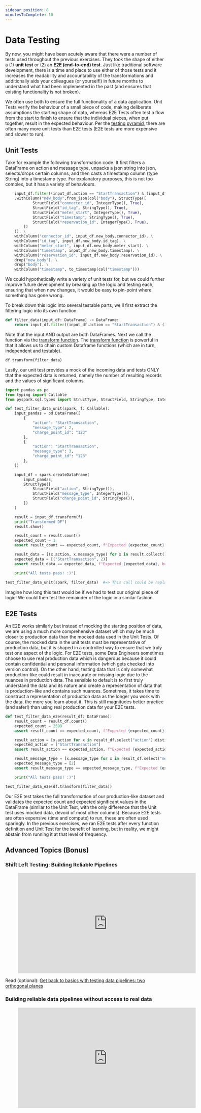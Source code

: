 ```yaml
---
sidebar_position: 8
minutesToComplete: 10
---
```

# Data Testing
By now, you might have been acutely aware that there were a number of tests used throughout the previous exercises. They took the shape of either a (1) **unit test** or (2) an **E2E (end-to-end) test**. Just like traditional software development, there is a time and place to use either of those tests and it increases the readability and accountability of the transformations and additionally aids your colleagues (or yourself!) in future months to understand what had been implemented in the past (and ensures that existing functionality is not broken). 

We often use both to ensure the full functionality of a data application. Unit Tests verify the behaviour of a small piece of code, making deliberate assumptions the starting shape of data, whereas E2E Tests often test a flow from the start to finish to ensure that the individual pieces, when put together, result in the expected behaviour. Per the [testing pyramid](https://martinfowler.com/articles/practical-test-pyramid.html), there are often many more unit tests than E2E tests (E2E tests are more expensive and slower to run).

## Unit Tests
Take for example the following transformation code. It first filters a DataFrame on action and message type, unpacks a json string into json, selects/drops certain columns, and then casts a timestamp column (type String) into a timestamp type. For explanatory purposes, this is not too complex, but it has a variety of behaviours.
```python showLineNumbers
    input_df.filter((input_df.action == "StartTransaction") & (input_df.message_type == 2))
    .withColumn("new_body",from_json(col("body"), StructType([
            StructField("connector_id", IntegerType(), True),
            StructField("id_tag", StringType(), True),
            StructField("meter_start", IntegerType(), True),
            StructField("timestamp", StringType(), True),
            StructField("reservation_id", IntegerType(), True),
        ])
    )). \
    withColumn("connector_id", input_df.new_body.connector_id). \
    withColumn("id_tag", input_df.new_body.id_tag). \
    withColumn("meter_start", input_df.new_body.meter_start). \
    withColumn("timestamp", input_df.new_body.timestamp). \
    withColumn("reservation_id", input_df.new_body.reservation_id). \
    drop("new_body"). \
    drop("body"). \
    withColumn("timestamp", to_timestamp(col("timestamp")))
```
We could hypothetically write a variety of unit tests for, but we could further improve future development by breaking up the logic and testing each, ensuring that when new changes, it would be easy to pin-point where something has gone wrong.

To break down this logic into several testable parts, we'll first extract the filtering logic into its own function:
```python showLineNumbers
def filter_data(input_df: DataFrame) -> DataFrame:
    return input_df.filter((input_df.action == "StartTransaction") & (input_df.message_type == 2))
```
Note that the input AND output are both DataFrames.  Next we call the function via the [transform function](https://spark.apache.org/docs/3.2.0/api/python/reference/api/pyspark.sql.functions.transform.html). The [transform function](https://spark.apache.org/docs/3.2.0/api/python/reference/api/pyspark.sql.functions.transform.html) is powerful in that it allows us to chain custom Dataframe functions (which are in turn, independent and testable).

```python
df.transform(filter_data)
```

Lastly, our unit test provides a mock of the incoming data and tests ONLY that the expected data is returned, namely the number of resulting records and the values of significant columns.

```python showLineNumbers
import pandas as pd
from typing import Callable
from pyspark.sql.types import StructType, StructField, StringType, IntegerType

def test_filter_data_unit(spark, f: Callable):
    input_pandas = pd.DataFrame([
        {
            "action": "StartTransaction",
            "message_type": 2,
            "charge_point_id": "123"
        },
        {
            "action": "StartTransaction",
            "message_type": 3,
            "charge_point_id": "123"
        },
    ])

    input_df = spark.createDataFrame(
        input_pandas,
        StructType([
            StructField("action", StringType()),
            StructField("message_type", IntegerType()),
            StructField("charge_point_id", StringType()),
        ])
    )

    result = input_df.transform(f)
    print("Transformed DF")
    result.show()

    result_count = result.count()
    expected_count = 1
    assert result_count == expected_count, f"Expected {expected_count}, but got {result_count}"

    result_data = [(x.action, x.message_type) for x in result.collect()]
    expected_data = [("StartTransaction", 2)]
    assert result_data == expected_data, f"Expected {expected_data}, but got {result_data}"

    print("All tests pass! :)")
    
test_filter_data_unit(spark, filter_data)  #=> This call could be replaced by a testing framework, such as Pytest.
```

Imagine how long this test would be if we had to test our original piece of logic! We could then test the remainder of the logic in a similar fashion.

## E2E Tests
An E2E works similarly but instead of mocking the starting position of data, we are using a much more comprehensive dataset which may be much closer to production data than the mocked data used in the Unit Tests. Of course, the mocked data in the unit tests must be representative of production data, but it is shaped in a controlled way to ensure that we truly test one aspect of the logic. For E2E tests, some Data Engineers sometimes choose to use real production data which is dangerous because it could contain confidential and personal information (which gets checked into version control). On the other hand, testing data that is only somewhat production-like could result in inaccurate or missing logic due to the nuances in production data. The sensible to default is to first truly understand the data and its nature and create a representation of data that is production-like and contains such nuances. Sometimes, it takes time to construct a representation of production data as the longer you work with the data, the more you learn about it. This is still magnitudes better practice (and safer!) than using real production data for your E2E tests. 

```python showLineNumbers
def test_filter_data_e2e(result_df: DataFrame):
    result_count = result_df.count()
    expected_count = 2599
    assert result_count == expected_count, f"Expected {expected_count}, but got {result_count}"

    result_action = [x.action for x in result_df.select("action").distinct().collect()]
    expected_action = ["StartTransaction"]
    assert result_action == expected_action, f"Expected {expected_action}, but got {result_action}"

    result_message_type = [x.message_type for x in result_df.select("message_type").distinct().collect()]
    expected_message_type = [2]
    assert result_message_type == expected_message_type, f"Expected {expected_message_type}, but got {result_message_type}"

    print("All tests pass! :)")

test_filter_data_e2e(df.transform(filter_data))
```

Our E2E test takes the full transformation of our production-like dataset and validates the expected count and expected significant values in the DataFrame (similar to the Unit Test, with the only difference that the Unit test uses mocked data, devoid of most other columns). Because E2E tests are often expensive (time and compute) to run, these are often used sparingly. In the previous exercises, we ran E2E tests after every function definition and Unit Test for the benefit of learning, but in reality, we might abstain from running it at that level of frequency. 

## Advanced Topics (Bonus)
### Shift Left Testing: Building Reliable Pipelines

<div style={{textAlign: 'center'}}>

<figure class="video-container">
    <iframe width="560" height="315" src="https://www.youtube.com/embed/MR50CEFqZZo" title="YouTube video player" frameborder="0" allow="accelerometer; autoplay; clipboard-write; encrypted-media; gyroscope; picture-in-picture" allowfullscreen="allowfullscreen"></iframe>
</figure>


Read (optional): [Get back to basics with testing data pipelines: two orthogonal planes](https://www.thoughtworks.com/en-de/insights/blog/testing/get-back-to-basics-with-testing-data-pipelines-two-orthogonal-planes)

</div>

### Building reliable data pipelines without access to real data

<div style={{textAlign: 'center'}}>

<figure class="video-container">
    <iframe width="560" height="315" src="https://www.youtube.com/embed/kr9kWB2aJNM" title="YouTube video player" frameborder="0" allow="accelerometer; autoplay; clipboard-write; encrypted-media; gyroscope; picture-in-picture" allowfullscreen="allowfullscreen"></iframe>
</figure>

</div>
